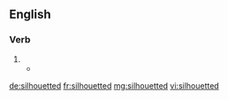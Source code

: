 ==English==

===Verb===
{{head|en|verb form}}

# {{en-past of|silhouette}}
#* {{quote-book|year=1995</b> (date of the publication of the anthology)<b>|author=Douglas Adams|title=The Hitch Hiker's Guide to the Galaxy: a Trilogy in Five Parts|passage={{lang|en|Standing '''silhouetted''' in the doorwat through which they had entered the vault was the man who wasn't pleased to see them.}}|isbn=0434003484|page=263}}

[[de:silhouetted]]
[[fr:silhouetted]]
[[mg:silhouetted]]
[[vi:silhouetted]]